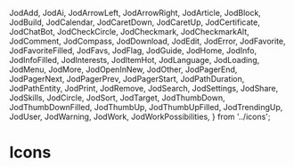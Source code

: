 
  JodAdd,
  JodAi,
  JodArrowLeft,
  JodArrowRight,
  JodArticle,
  JodBlock,
  JodBuild,
  JodCalendar,
  JodCaretDown,
  JodCaretUp,
  JodCertificate,
  JodChatBot,
  JodCheckCircle,
  JodCheckmark,
  JodCheckmarkAlt,
  JodComment,
  JodCompass,
  JodDownload,
  JodEdit,
  JodError,
  JodFavorite,
  JodFavoriteFilled,
  JodFavs,
  JodFlag,
  JodGuide,
  JodHome,
  JodInfo,
  JodInfoFilled,
  JodInterests,
  JodItemHot,
  JodLanguage,
  JodLoading,
  JodMenu,
  JodMore,
  JodOpenInNew,
  JodOther,
  JodPagerEnd,
  JodPagerNext,
  JodPagerPrev,
  JodPagerStart,
  JodPathDuration,
  JodPathEntity,
  JodPrint,
  JodRemove,
  JodSearch,
  JodSettings,
  JodShare,
  JodSkills,
  JodCircle,
  JodSort,
  JodTarget,
  JodThumbDown,
  JodThumbDownFilled,
  JodThumbUp,
  JodThumbUpFilled,
  JodTrendingUp,
  JodUser,
  JodWarning,
  JodWork,
  JodWorkPossibilities,
} from '../icons';

<Meta title="Icons" />

# Icons

<IconGallery>
  <IconItem name="JodAdd">
    <JodAdd />
  </IconItem>
  <IconItem name="JodAi">
    <JodAi />
  </IconItem>
  <IconItem name="JodArrowLeft">
    <JodArrowLeft />
  </IconItem>
  <IconItem name="JodArrowRight">
    <JodArrowRight />
  </IconItem>
  <IconItem name="JodArticle">
    <JodArticle />
  </IconItem>
  <IconItem name="JodBlock">
    <JodBlock />
  </IconItem>
  <IconItem name="JodBuild">
    <JodBuild />
  </IconItem>
  <IconItem name="JodCalendar">
    <JodCalendar />
  </IconItem>
  <IconItem name="JodCaretDown">
    <JodCaretDown />
  </IconItem>
  <IconItem name="JodCaretUp">
    <JodCaretUp />
  </IconItem>
  <IconItem name="JodCertificate">
    <JodCertificate />
  </IconItem>
  <IconItem name="JodChatBot">
    <JodChatBot />
  </IconItem>
  <IconItem name="JodCheckCircle">
    <JodCheckCircle />
  </IconItem>
  <IconItem name="JodCheckmark">
    <JodCheckmark />
  </IconItem>
  <IconItem name="JodCheckmarkAlt">
    <JodCheckmarkAlt />
  </IconItem>
  <IconItem name="JodComment">
    <JodComment />
  </IconItem>
  <IconItem name="JodCompass">
    <JodCompass />
  </IconItem>
  <IconItem name="JodDownload">
    <JodDownload />
  </IconItem>
  <IconItem name="JodEdit">
    <JodEdit />
  </IconItem>
  <IconItem name="JodError">
    <JodError />
  </IconItem>
  <IconItem name="JodFavorite">
    <JodFavorite />
  </IconItem>
  <IconItem name="JodFavoriteFilled">
    <JodFavoriteFilled />
  </IconItem>
  <IconItem name="JodFavs">
    <JodFavs />
  </IconItem>
  <IconItem name="JodFlag">
    <JodFlag />
  </IconItem>
  <IconItem name="JodGuide">
    <JodGuide />
  </IconItem>
  <IconItem name="JodHome">
    <JodHome />
  </IconItem>
  <IconItem name="JodInfo">
    <JodInfo />
  </IconItem>
  <IconItem name="JodInfoFilled">
    <JodInfoFilled />
  </IconItem>
  <IconItem name="JodInterests">
    <JodInterests />
  </IconItem>
  <IconItem name="JodItemHot">
    <JodItemHot />
  </IconItem>
  <IconItem name="JodLanguage">
    <JodLanguage />
  </IconItem>
  <IconItem name="JodLoading">
    <JodLoading />
  </IconItem>
  <IconItem name="JodMenu">
    <JodMenu />
  </IconItem>
  <IconItem name="JodMore">
    <JodMore />
  </IconItem>
  <IconItem name="JodOpenInNew">
    <JodOpenInNew />
  </IconItem>
  <IconItem name="JodOther">
    <JodOther />
  </IconItem>
  <IconItem name="JodPagerEnd">
    <JodPagerEnd />
  </IconItem>
  <IconItem name="JodPagerNext">
    <JodPagerNext />
  </IconItem>
  <IconItem name="JodPagerPrev">
    <JodPagerPrev />
  </IconItem>
  <IconItem name="JodPagerStart">
    <JodPagerStart />
  </IconItem>
  <IconItem name="JodPathDuration">
    <JodPathDuration />
  </IconItem>
  <IconItem name="JodPathEntity">
    <JodPathEntity />
  </IconItem>
  <IconItem name="JodPrint">
    <JodPrint />
  </IconItem>
  <IconItem name="JodRemove">
    <JodRemove />
  </IconItem>
  <IconItem name="JodSearch">
    <JodSearch />
  </IconItem>
  <IconItem name="JodSettings">
    <JodSettings />
  </IconItem>
  <IconItem name="JodShare">
    <JodShare />
  </IconItem>
  <IconItem name="JodSkills">
    <JodSkills />
  </IconItem>
  <IconItem name="JodCircle">
    <JodCircle />
  </IconItem>
  <IconItem name="JodSort">
    <JodSort />
  </IconItem>
  <IconItem name="JodTarget">
    <JodTarget />
  </IconItem>
  <IconItem name="JodThumbDown">
    <JodThumbDown />
  </IconItem>
  <IconItem name="JodThumbDownFilled">
    <JodThumbDownFilled />
  </IconItem>
  <IconItem name="JodThumbUp">
    <JodThumbUp />
  </IconItem>
  <IconItem name="JodThumbUpFilled">
    <JodThumbUpFilled />
  </IconItem>
  <IconItem name="JodTrendingUp">
    <JodTrendingUp />
  </IconItem>
  <IconItem name="JodUser">
    <JodUser />
  </IconItem>
  <IconItem name="JodWarning">
    <JodWarning />
  </IconItem>
  <IconItem name="JodWork">
    <JodWork />
  </IconItem>
  <IconItem name="JodWorkPossibilities">
    <JodWorkPossibilities />
  </IconItem>
</IconGallery>
